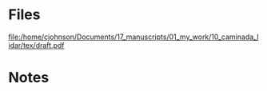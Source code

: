 = Files =
[[file:/home/cjohnson/Documents/17_manuscripts/01_my_work/10_caminada_lidar/tex/draft.pdf]]

= Notes =
